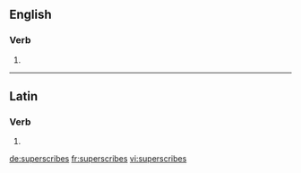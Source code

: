 ==English==

===Verb===
{{head|en|verb form}}

# {{en-third-person singular of|superscribe}}

----

==Latin==

===Verb===
{{la-verb-form|superscrībēs}}

# {{inflection of|superscrībō||2|s|fut|act|ind|lang=la}}

[[de:superscribes]]
[[fr:superscribes]]
[[vi:superscribes]]